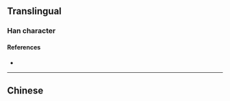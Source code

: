{{also|濾}}
{{character info}}
==Translingual==

===Han character===
{{Han char|rn=85|rad=水|as=10|sn=13|four=|canj=EYPP,XEYPP|ids=⿰氵虑}}

====References====
* {{Han ref|kx=0643.241|hdz=31698.010|uh=6EE4|ud=28388}}

----

==Chinese==
{{zh-see|濾}}